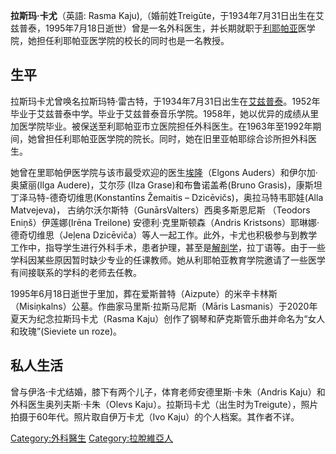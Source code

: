 {{多個問題|
{{Copy edit|time=2021-05-28T07:33:55+00:00}}
{{Rough translation|time=2021-05-28T07:33:55+00:00}}
{{Unreferenced|time=2020-11-20T09:40:00+00:00}}
}}
'''拉斯玛·卡尤'''（英語: Rasma Kaju),（婚前姓Treigūte，于1934年7月31日出生在艾兹普泰，1995年7月18日逝世）曾是一名外科医生，并长期就职于[[利耶帕亚|利耶帕亚]]医学院，她担任利耶帕亚医学院的校长的同时也是一名教授。

==生平==
拉斯玛卡尤曾唤名拉斯玛特·雷古特，于1934年7月31日出生在[[艾茲普泰|艾兹普泰]]。1952年毕业于艾兹普泰中学。毕业于艾兹普泰音乐学院。1958年，她以优异的成绩从里加医学院毕业。被保送至利耶帕亚市立医院担任外科医生。在1963年至1992年期间，她曾担任利耶帕亚医学院的院长。同时，她在旧里亚帕耶综合诊所担外科医生。

她曾在里耶帕伊医学院与该市最受欢迎的医生[[埃隆·林登施特劳斯|埃隆]]（Elgons Auders）和伊尔加·奥黛丽(Ilga Audere)，艾尔莎 (Ilza Grase)和布鲁诺盖希(Bruno Grasis)，康斯坦丁泽马特-德奇切维思(Konstantīns Žemaitis – Dzicēvičs)，奥拉马特韦耶娃(Alla Matvejeva)， 古纳尔沃尔斯特（GunārsValters）西奥多斯恩尼斯 （Teodors Eniņš）伊莲娜(Irēna Treilone) 安德利·克里斯顿森（Andris Kristsons）耶琳娜·德奇切维思（Jeļena Dzicēviča）等人一起工作。此外，卡尤也积极参与到教学工作中，指导学生进行外科手术，患者护理，甚至是[[解剖学|解剖学]]，拉丁语等。由于一些学科因某些原因暂时缺少专业的任课教师。她从利耶帕亚教育学院邀请了一些医学有间接联系的学科的老师去任教。

1995年6月18日逝世于里加，葬在爱斯普特（Aizpute）的米辛卡林斯（Misiņkalns）公墓。作曲家马里斯·拉斯马尼斯（Māris Lasmanis）于2020年夏天为纪念拉斯玛卡尤（Rasma Kaju）创作了钢琴和萨克斯管乐曲并命名为“女人和玫瑰”(Sieviete un roze)。

==私人生活==
曾与伊洛·卡尤结婚，膝下有两个儿子，体育老师安德里斯·卡朱（Andris Kaju）和外科医生奥列夫斯·卡朱（Olevs Kaju）。拉斯玛卡尤（出生时为Treigute），照片拍摄于60年代。照片取自伊万卡尤（Ivo Kaju）的个人档案。其作者不详。

[[Category:外科醫生|Category:外科醫生]]
[[Category:拉脫維亞人|Category:拉脫維亞人]]